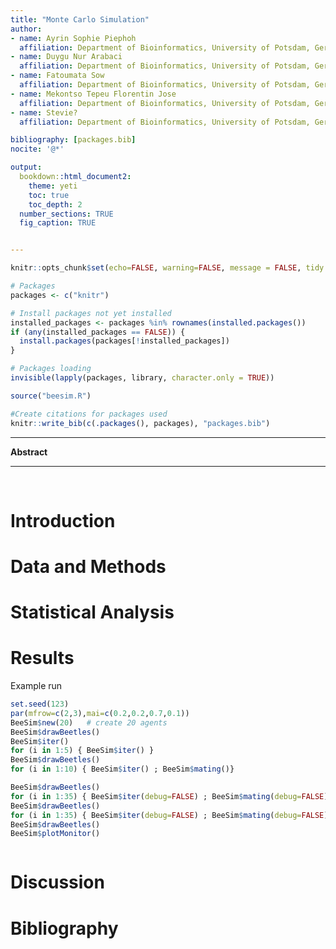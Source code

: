 ```yaml
---
title: "Monte Carlo Simulation"
author: 
- name: Ayrin Sophie Piephoh
  affiliation: Department of Bioinformatics, University of Potsdam, Germany
- name: Duygu Nur Arabaci
  affiliation: Department of Bioinformatics, University of Potsdam, Germany
- name: Fatoumata Sow
  affiliation: Department of Bioinformatics, University of Potsdam, Germany
- name: Mekontso Tepeu Florentin Jose
  affiliation: Department of Bioinformatics, University of Potsdam, Germany
- name: Stevie?
  affiliation: Department of Bioinformatics, University of Potsdam, Germany

bibliography: [packages.bib]
nocite: '@*'

output:
  bookdown::html_document2:
    theme: yeti
    toc: true
    toc_depth: 2
  number_sections: TRUE
  fig_caption: TRUE


---
```

```r
knitr::opts_chunk$set(echo=FALSE, warning=FALSE, message = FALSE, tidy = TRUE)
```

```r
# Packages
packages <- c("knitr")

# Install packages not yet installed
installed_packages <- packages %in% rownames(installed.packages())
if (any(installed_packages == FALSE)) {
  install.packages(packages[!installed_packages])
}

# Packages loading
invisible(lapply(packages, library, character.only = TRUE))

source("beesim.R")

#Create citations for packages used
knitr::write_bib(c(.packages(), packages), "packages.bib")
```

-------------------------------------------------------------

**Abstract**

-------------------------------------------------------------

<div id="abstract">
</div>
<br>

# Introduction

# Data and Methods

# Statistical Analysis

# Results


Example run

```r
set.seed(123)
par(mfrow=c(2,3),mai=c(0.2,0.2,0.7,0.1))
BeeSim$new(20)   # create 20 agents
BeeSim$drawBeetles()
BeeSim$iter()
for (i in 1:5) { BeeSim$iter() }
BeeSim$drawBeetles()
for (i in 1:10) { BeeSim$iter() ; BeeSim$mating()}

BeeSim$drawBeetles()
for (i in 1:35) { BeeSim$iter(debug=FALSE) ; BeeSim$mating(debug=FALSE)}
BeeSim$drawBeetles()
for (i in 1:35) { BeeSim$iter(debug=FALSE) ; BeeSim$mating(debug=FALSE)}
BeeSim$drawBeetles()
BeeSim$plotMonitor()
```
```r

```

# Discussion


# Bibliography

